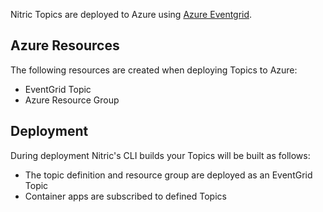 Nitric Topics are deployed to Azure using [Azure Eventgrid](https://azure.microsoft.com/en-us/services/event-grid/).

## Azure Resources

The following resources are created when deploying Topics to Azure:

- EventGrid Topic
- Azure Resource Group

## Deployment

During deployment Nitric's CLI builds your Topics will be built as follows:

- The topic definition and resource group are deployed as an EventGrid Topic
- Container apps are subscribed to defined Topics
